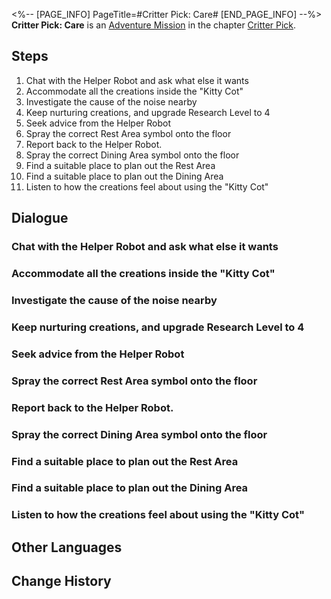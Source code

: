 <%-- [PAGE_INFO]
PageTitle=#Critter Pick: Care#
[END_PAGE_INFO] --%>
{{Stub|Dialogue, characters, and location(s)}}
{{Mission Infobox
|id            = 8016202
|title         = 
|image         = Mission Critter Pick: Care.png
|type          = Adventure
|event_name    = 
|chapter       = Critter Pick
|requirements  = [[Adventure Mission]] ''[[Critter Pick: Nurture]]'' completed
|summary       = <!--official mission summary from Fate's Atlas-->
|characters    = <!--characters that appear in this mission-->
|startLocation = <!--location as it intially appears on the mission screen-->
|world         = <!--i.e. Penacony-->
|area          = <!--i.e. A Child's Dream-->
|prev          = 
|next          = Critter Pick: Detective Peppy Interlude
|exp           = 100
|credits       = 20000
|stellarJade   = 
|other         = {{Card List|Traveler's Guide*3;Lost Crystal*2|delim=;}}
}}
'''Critter Pick: Care''' is an [[Adventure Mission]] in the chapter [[Critter Pick]].

==Steps==
# Chat with the Helper Robot and ask what else it wants
# Accommodate all the creations inside the "Kitty Cot"
# Investigate the cause of the noise nearby
# Keep nurturing creations, and upgrade Research Level to 4
# Seek advice from the Helper Robot
# Spray the correct Rest Area symbol onto the floor
# Report back to the Helper Robot.
# Spray the correct Dining Area symbol onto the floor
# Find a suitable place to plan out the Rest Area
# Find a suitable place to plan out the Dining Area
# Listen to how the creations feel about using the "Kitty Cot"

<!--
==Gameplay Notes==

--><!--
==Trial Character==

-->
==Dialogue==
{{Stub Dialogue}}
===Chat with the Helper Robot and ask what else it wants===
{{Mission Description|type=adventure|location=<!--to be added-->|The Helper Robot is looking for you, apparently for something related to the creations &mdash; again. Quickly go and find out what's happened.}}
{{Dialogue Start}}
:{{tx}}
{{Dialogue End}}

===Accommodate all the creations inside the "Kitty Cot"===
{{Mission Description|type=adventure|location=<!--to be added-->|update|Asta has bought a stack of sleeping supplies for the creations. The little ones need to rest too, so try moving them to a comfortable cot.<br />You knew without asking that all these things listed as "pet supplies" had to be paid for out of Asta's own pocket.}}
{{Dialogue Start}}
:{{tx}}
{{Dialogue End}}

===Investigate the cause of the noise nearby===
{{Mission Description|type=adventure|location=<!--to be added-->|update|With your support, the creations quickly adapt to the environment of the Seclusion Zone &mdash; but some creations are still super noisy. What's happened? Go find out.<br />In a sense, they were nurtured into existence by you. Does that make you... their parent?}}
{{Dialogue Start}}
:{{tx}}
{{Dialogue End}}

===Keep nurturing creations, and upgrade Research Level to 4===
{{Mission Description|type=adventure|location=<!--to be added-->|update|There's still not enough data on the creations. Keep nurturing them and work hard to improve the research progress. The weight of this task still rests upon your shoulders...}}
{{Dialogue Start}}
:{{tx}}
{{Dialogue End}}

===Seek advice from the Helper Robot===
{{Mission Description|type=adventure|location=<!--to be added-->|update|The creations love this place, but too much excitement can be a bad thing. They made everything super messy in here. Let's get the Helper Robot to tidy up.<br />You serious spoil them too much.}}
{{Dialogue Start}}
:{{tx}}
{{Dialogue End}}

===Spray the correct Rest Area symbol onto the floor===
{{Mission Description|type=adventure|location=<!--to be added-->|update|Upon careful observation, you confirm that this is a good place to cordon off as the Rest Area. Time to spray the right graffiti on the ground to help these illiterate creations get back to their resting spots.}}
{{Dialogue Start}}
:{{tx}}
{{Dialogue End}}

===Report back to the Helper Robot.===
{{Mission Description|type=adventure|location=<!--to be added-->|update|Splitting the place into functional areas was a great success. Time to go back and report to the Helper Robot with these results. The creations are really compliant now, and you trust that your nurturing work with the Helper Robot is going to be much easier from now on.}}
{{Dialogue Start}}
:{{tx}}
{{Dialogue End}}

===Spray the correct Dining Area symbol onto the floor===
{{Mission Description|type=adventure|location=<!--to be added-->|update|Upon careful observation, you confirm that this is a good place to cordon off as the Dining Area. Time to spray the right graffiti on the ground to help these illiterate creations get back to their feeding spots.}}
{{Dialogue Start}}
:{{tx}}
{{Dialogue End}}

===Find a suitable place to plan out the Rest Area===
{{Mission Description|type=adventure|location=<!--to be added-->|update|Just nurturing them without teaching them is no good. Time for the creations to learn the rules of the space station. The Helper Robot suggests using sprayed symbols to divide out functional areas, which would help them to better tidy up the place regularly.<br />Speaking of which, where would be best to put our Rest Area?}}
{{Dialogue Start}}
:{{tx}}
{{Dialogue End}}

===Find a suitable place to plan out the Dining Area===
{{Mission Description|type=adventure|location=<!--to be added-->|update|Just nurturing them without teaching them is no good. Time for the creations to learn the rules of the space station. The Helper Robot suggests using sprayed symbols to divide out functional areas, which would help them to better tidy up the place regularly.<br />Speaking of which, where would be best to put our Dining Area?}}
{{Dialogue Start}}
:{{tx}}
{{Dialogue End}}

===Listen to how the creations feel about using the "Kitty Cot"===
{{Mission Description|type=adventure|location=<!--to be added-->|update|Asta has bought a stack of sleeping supplies for the creations. The little ones need to rest too, so try moving them to a comfortable cot.<br />You knew without asking that all these things listed as "pet supplies" had to be paid for out of Asta's own pocket.}}
{{Dialogue Start}}
:{{tx}}
{{Dialogue End}}

==Other Languages==
{{Other Languages
|en   = Critter Pick: Care
|zhs  = 异宠拾遗：照顾
|zht  = 異寵拾遺：照顧
|ja   = わくわくワンダーペット：世話
|ko   = 이색 펫 연구: 보살핌
|es   = Búsqueda de mascotas exóticas: cuidado
|fr   = Chasse aux créatures insolites : Soin
|ru   = Охота на экзотических питомцев: Забота
|th   = รวบรวมสิ่งมีชีวิตสุดแปลก: ดูแล
|vi   = Góp Nhặt Thú Cưng: Chăm Sóc
|de   = Exotische Haustiersammlung: Pflege
|id   = Budi Daya Makhluk Eksotis: Perhatian
|pt   = Escolha de Criaturas: Carinho
}}

==Change History==
{{Change History|1.6}}
